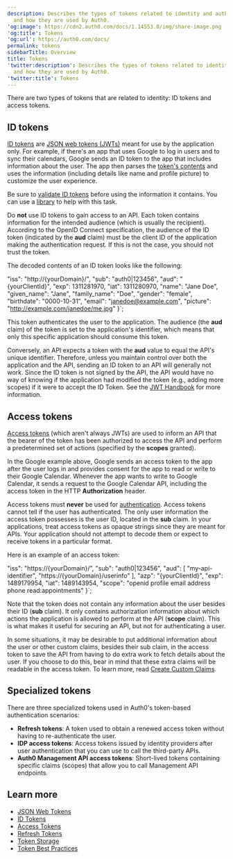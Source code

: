 ```yaml
---
description: Describes the types of tokens related to identity and authentication
  and how they are used by Auth0.
'og:image': https://cdn2.auth0.com/docs/1.14553.0/img/share-image.png
'og:title': Tokens
'og:url': https://auth0.com/docs/
permalink: tokens
sidebarTitle: Overview
title: Tokens
'twitter:description': Describes the types of tokens related to identity and authentication
  and how they are used by Auth0.
'twitter:title': Tokens
---
```


There are two types of tokens that are related to identity: <Tooltip tip="ID Token: Credential meant for the client itself, rather than for accessing a resource." cta="View Glossary" href="/docs/glossary?term=ID+tokens">ID tokens</Tooltip> and <Tooltip tip="ID Token: Credential meant for the client itself, rather than for accessing a resource." cta="View Glossary" href="/docs/glossary?term=access+tokens">access tokens</Tooltip>.

## ID tokens

[ID tokens](/docs/secure/tokens/id-tokens) are [JSON web tokens (JWTs)](/docs/secure/tokens/json-web-tokens) meant for use by the application only. For example, if there's an app that uses Google to log in users and to sync their calendars, Google sends an ID token to the app that includes information about the user. The app then parses the [token's contents](https://openid.net/specs/openid-connect-core-1_0.html#StandardClaims) and uses the information (including details like name and profile picture) to customize the user experience.

<Callout icon="file-lines" color="#0EA5E9" iconType="regular">

Be sure to [validate ID tokens](/docs/secure/tokens/id-tokens/validate-id-tokens) before using the information it contains. You can use a [library](https://jwt.io/#libraries-io) to help with this task.

</Callout>

Do **not** use ID tokens to gain access to an API. Each token contains information for the intended <Tooltip tip="Audience: Unique identifier of the audience for an issued token. Named aud in a token, its value contains the ID of either an application (Client ID) for an ID Token or an API (API Identifier) for an Access Token." cta="View Glossary" href="/docs/glossary?term=audience">audience</Tooltip> (which is usually the recipient). According to the <Tooltip tip="Audience: Unique identifier of the audience for an issued token. Named aud in a token, its value contains the ID of either an application (Client ID) for an ID Token or an API (API Identifier) for an Access Token." cta="View Glossary" href="/docs/glossary?term=OpenID">OpenID</Tooltip> Connect specification, the audience of the ID token (indicated by the **aud** claim) must be the <Tooltip tip="Client ID: Identification value given to your registered resource from Auth0." cta="View Glossary" href="/docs/glossary?term=client+ID">client ID</Tooltip> of the application making the authentication request. If this is not the case, you should not trust the token.

The decoded contents of an ID token looks like the following:

  "iss": "http://{yourDomain}/",
  "sub": "auth0|123456",
  "aud": "{yourClientId}",
  "exp": 1311281970,
  "iat": 1311280970,
  "name": "Jane Doe",
  "given_name": "Jane",
  "family_name": "Doe",
  "gender": "female",
  "birthdate": "0000-10-31",
  "email": "janedoe@example.com",
  "picture": "http://example.com/janedoe/me.jpg"
}`;

<AuthCodeBlock children={codeExample1} language="json" />






This token authenticates the user to the application. The audience (the **aud** claim) of the token is set to the application's identifier, which means that only this specific application should consume this token.

Conversely, an API expects a token with the **aud** value to equal the API's unique identifier. Therefore, unless you maintain control over both the application and the API, sending an ID token to an API will generally not work. Since the ID token is not signed by the API, the API would have no way of knowing if the application had modified the token (e.g., adding more scopes) if it were to accept the ID Token. See the [JWT Handbook](https://auth0.com/resources/ebooks/jwt-handbook) for more information.

## Access tokens

[Access tokens](/docs/secure/tokens/access-tokens) (which aren't always <Tooltip tip="JSON Web Token (JWT): Standard ID Token format (and often Access Token format) used to represent claims securely between two parties." cta="View Glossary" href="/docs/glossary?term=JWTs">JWTs</Tooltip>) are used to inform an API that the bearer of the token has been authorized to access the API and perform a predetermined set of actions (specified by the **scopes** granted).

In the Google example above, Google sends an access token to the app after the user logs in and provides consent for the app to read or write to their Google Calendar. Whenever the app wants to write to Google Calendar, it sends a request to the Google Calendar API, including the access token in the HTTP **Authorization** header.

Access tokens must **never** be used for [authentication](/docs/authenticate). Access tokens cannot tell if the user has authenticated. The only user information the access token possesses is the user ID, located in the **sub** claim. In your applications, treat access tokens as opaque strings since they are meant for APIs. Your application should not attempt to decode them or expect to receive tokens in a particular format.

Here is an example of an access token:

  "iss": "https://{yourDomain}/",
  "sub": "auth0|123456",
  "aud": [
    "my-api-identifier",
    "https://{yourDomain}/userinfo"
  ],
  "azp": "{yourClientId}",
  "exp": 1489179954,
  "iat": 1489143954,
  "scope": "openid profile email address phone read:appointments"
}`;

<AuthCodeBlock children={codeExample2} language="json" />






Note that the token does not contain any information about the user besides their ID (**sub** claim). It only contains authorization information about which actions the application is allowed to perform at the API (**scope** claim). This is what makes it useful for securing an API, but not for authenticating a user.

In some situations, it may be desirable to put additional information about the user or other custom claims, besides their sub claim, in the access token to save the API from having to do extra work to fetch details about the user. If you choose to do this, bear in mind that these extra claims will be readable in the access token. To learn more, read [Create Custom Claims](/docs/secure/tokens/json-web-tokens/create-custom-claims).

## Specialized tokens

There are three specialized tokens used in Auth0's token-based authentication scenarios:

* **<Tooltip tip="Refresh Token: Token used to obtain a renewed Access Token without forcing users to log in again." cta="View Glossary" href="/docs/glossary?term=Refresh+tokens">Refresh tokens</Tooltip>**: A token used to obtain a renewed access token without having to re-authenticate the user.
* **<Tooltip tip="Identity Provider (IdP): Service that stores and manages digital identities." cta="View Glossary" href="/docs/glossary?term=IDP">IDP</Tooltip> access tokens**: Access tokens issued by identity providers after user authentication that you can use to call the third-party APIs.
* **Auth0 <Tooltip tip="Management API: A product to allow customers to perform administrative tasks." cta="View Glossary" href="/docs/glossary?term=Management+API">Management API</Tooltip> access tokens**: Short-lived tokens containing specific claims (scopes) that allow you to call Management API endpoints.

## Learn more

* [JSON Web Tokens](/docs/secure/tokens/json-web-tokens)
* [ID Tokens](/docs/secure/tokens/id-tokens)
* [Access Tokens](/docs/secure/tokens/access-tokens)
* [Refresh Tokens](/docs/secure/tokens/refresh-tokens)
* [Token Storage](/docs/secure/security-guidance/data-security/token-storage)
* [Token Best Practices](/docs/secure/tokens/token-best-practices)